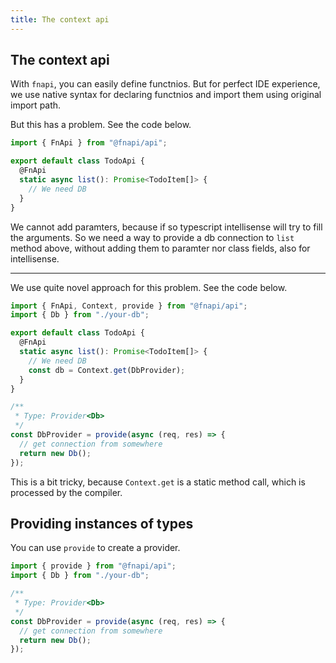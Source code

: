 ```yaml
---
title: The context api
---
```


## The context api

With `fnapi`, you can easily define functnios.
But for perfect IDE experience, we use native syntax for declaring functnios and import them using original import path.

But this has a problem.
See the code below.

```ts
import { FnApi } from "@fnapi/api";

export default class TodoApi {
  @FnApi
  static async list(): Promise<TodoItem[]> {
    // We need DB
  }
}
```

We cannot add paramters, because if so typescript intellisense will try to fill the arguments.
So we need a way to provide a db connection to `list` method above, without adding them to paramter nor class fields, also for intellisense.

---

We use quite novel approach for this problem.
See the code below.

```ts
import { FnApi, Context, provide } from "@fnapi/api";
import { Db } from "./your-db";

export default class TodoApi {
  @FnApi
  static async list(): Promise<TodoItem[]> {
    // We need DB
    const db = Context.get(DbProvider);
  }
}

/**
 * Type: Provider<Db>
 */
const DbProvider = provide(async (req, res) => {
  // get connection from somewhere
  return new Db();
});
```

This is a bit tricky, because `Context.get` is a static method call, which is processed by the compiler.

## Providing instances of types

You can use `provide` to create a provider.

```ts
import { provide } from "@fnapi/api";
import { Db } from "./your-db";

/**
 * Type: Provider<Db>
 */
const DbProvider = provide(async (req, res) => {
  // get connection from somewhere
  return new Db();
});
```
